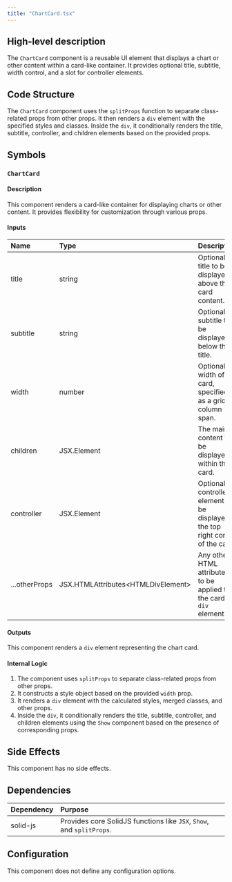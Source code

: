 ```yaml
---
title: "ChartCard.tsx"
---
```


## High-level description
The `ChartCard` component is a reusable UI element that displays a chart or other content within a card-like container. It provides optional title, subtitle, width control, and a slot for controller elements.

## Code Structure
The `ChartCard` component uses the `splitProps` function to separate class-related props from other props. It then renders a `div` element with the specified styles and classes. Inside the `div`, it conditionally renders the title, subtitle, controller, and children elements based on the provided props.

## Symbols
### `ChartCard`
#### Description
This component renders a card-like container for displaying charts or other content. It provides flexibility for customization through various props.

#### Inputs
| Name | Type | Description |
|:-----|:-----|:------------|
| title | string | Optional title to be displayed above the card content. |
| subtitle | string | Optional subtitle to be displayed below the title. |
| width | number | Optional width of the card, specified as a grid column span. |
| children | JSX.Element | The main content to be displayed within the card. |
| controller | JSX.Element | Optional controller element to be displayed in the top right corner of the card. |
| ...otherProps | JSX.HTMLAttributes&lt;HTMLDivElement&gt; | Any other HTML attributes to be applied to the card's `div` element. |

#### Outputs
This component renders a `div` element representing the chart card.

#### Internal Logic
1. The component uses `splitProps` to separate class-related props from other props.
2. It constructs a style object based on the provided `width` prop.
3. It renders a `div` element with the calculated styles, merged classes, and other props.
4. Inside the `div`, it conditionally renders the title, subtitle, controller, and children elements using the `Show` component based on the presence of corresponding props.

## Side Effects
This component has no side effects.

## Dependencies
| Dependency | Purpose |
|:-----------|:--------|
| solid-js | Provides core SolidJS functions like `JSX`, `Show`, and `splitProps`. |

## Configuration
This component does not define any configuration options.
